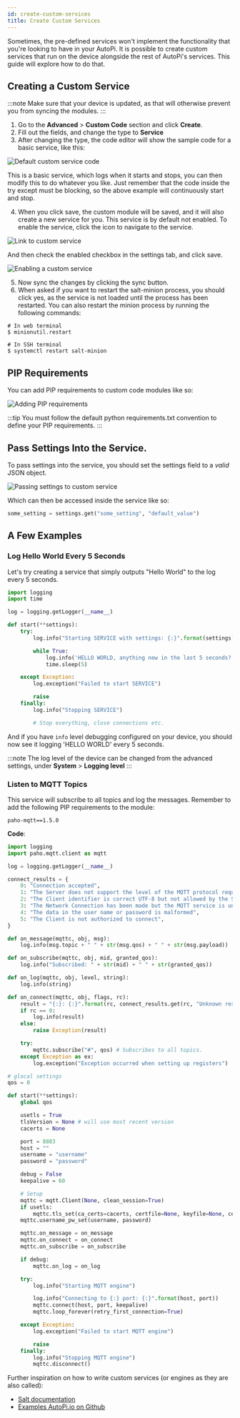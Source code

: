 ```yaml
---
id: create-custom-services
title: Create Custom Services
---
```



Sometimes, the pre-defined services won't implement the functionality that you're looking to have
in your AutoPi. It is possible to create custom services that run on the device alongside the rest
of AutoPi's services. This guide will explore how to do that.

## Creating a Custom Service

:::note
Make sure that your device is updated, as that will otherwise prevent you from syncing the
modules.
:::

1. Go to the **Advanced** > **Custom Code** section and click **Create**.
2. Fill out the fields, and change the type to **Service**
3. After changing the type, the code editor will show the sample code for a basic service,
  like this:

  ![Default custom service code](/img/guides/create_custom_services/default_custom_service_code.png) 

  This is a basic service, which logs when it starts and stops, you can then modify this to do
  whatever you like. Just remember that the code inside the try except must be blocking, so the
  above example will continuously start and stop.

4. When you click save, the custom module will be saved, and it will also create a new service for
  you. This service is by default not enabled. To enable the service, click the icon to navigate
  to the service.

  ![Link to custom service](/img/guides/create_custom_services/link_to_custom_service.png)

  And then check the enabled checkbox in the settings tab, and click save.

  ![Enabling a custom service](/img/guides/create_custom_services/enabling_a_custom_service.png) 

5. Now sync the changes by clicking the sync button.
6. When asked if you want to restart the salt-minion process, you should click yes, as the service
  is not loaded until the process has been restarted. You can also restart the minion process by
  running the following commands:

  ```
  # In web terminal
  $ minionutil.restart

  # In SSH terminal
  $ systemctl restart salt-minion
  ```

## PIP Requirements
You can add PIP requirements to custom code modules like so:

![Adding PIP requirements](/img/guides/create_custom_services/adding_pip_requirements.png) 

:::tip
You must follow the default python requirements.txt convention to define your PIP requirements.
:::

## Pass Settings Into the Service.

To pass settings into the service, you should set the settings field to a *valid* JSON object.

![Passing settings to custom service](/img/guides/create_custom_services/passing_settings_to_custom_service.png) 

Which can then be accessed inside the service like so:

```python
some_setting = settings.get("some_setting", "default_value")
```

## A Few Examples

### Log Hello World Every 5 Seconds

Let's try creating a service that simply outputs "Hello World" to the log every 5 seconds.

```python
import logging
import time

log = logging.getLogger(__name__)

def start(**settings):
    try:
        log.info("Starting SERVICE with settings: {:}".format(settings))

        while True:
            log.info('HELLO WORLD, anything new in the last 5 seconds?')
            time.sleep(5)

    except Exception:
        log.exception("Failed to start SERVICE")

        raise
    finally:
        log.info("Stopping SERVICE")

        # Stop everything, close connections etc.
```

And if you have `info` level debugging configured on your device, you should now see it logging
'HELLO WORLD' every 5 seconds.

:::note
The log level of the device can be changed from the advanced settings, under **System** >
**Logging level**
:::

### Listen to MQTT Topics
This service will subscribe to all topics and log the messages. Remember to add the following PIP
requirements to the module:

```
paho-mqtt==1.5.0
```

**Code**:

```python
import logging
import paho.mqtt.client as mqtt

log = logging.getLogger(__name__)

connect_results = {
    0: "Connection accepted",
    1: "The Server does not support the level of the MQTT protocol requested by the Client",
    2: "The Client identifier is correct UTF-8 but not allowed by the Server",
    3: "The Network Connection has been made but the MQTT service is unavailable",
    4: "The data in the user name or password is malformed",
    5: "The Client is not authorized to connect",
}

def on_message(mqttc, obj, msg):
    log.info(msg.topic + " " + str(msg.qos) + " " + str(msg.payload))

def on_subscribe(mqttc, obj, mid, granted_qos):
    log.info("Subscribed: " + str(mid) + " " + str(granted_qos))

def on_log(mqttc, obj, level, string):
    log.info(string)

def on_connect(mqttc, obj, flags, rc):
    result = "{:}: {:}".format(rc, connect_results.get(rc, "Unknown result code"))    
    if rc == 0:
        log.info(result)
    else:
        raise Exception(result)

    try:
        mqttc.subscribe("#", qos) # Subscribes to all topics.
    except Exception as ex:
        log.exception("Exception occurred when setting up registers")

# glocal settings
qos = 0

def start(**settings):
    global qos

    usetls = True
    tlsVersion = None # will use most recent version
    cacerts = None

    port = 8883
    host = ""
    username = "username"
    password = "password"

    debug = False
    keepalive = 60

    # Setup
    mqttc = mqtt.Client(None, clean_session=True)
    if usetls:
        mqttc.tls_set(ca_certs=cacerts, certfile=None, keyfile=None, cert_reqs=ssl.CERT_REQUIRED, tls_version=tlsVersion)
    mqttc.username_pw_set(username, password)

    mqttc.on_message = on_message
    mqttc.on_connect = on_connect
    mqttc.on_subscribe = on_subscribe

    if debug:
        mqttc.on_log = on_log

    try:
        log.info("Starting MQTT engine")

        log.info("Connecting to {:} port: {:}".format(host, port))
        mqttc.connect(host, port, keepalive)
        mqttc.loop_forever(retry_first_connection=True)

    except Exception:
        log.exception("Failed to start MQTT engine")

        raise
    finally:
        log.info("Stopping MQTT engine")
        mqttc.disconnect()
```

Further inspiration on how to write custom services (or engines as they are also called):
* [Salt documentation](https://docs.saltstack.com/en/2017.7/topics/engines/index.html)
* [Examples AutoPi.io on Github](https://github.com/autopi-io/autopi-core/tree/master/src/salt/base/ext/_engines)

<Discussion
  title="Creating Custom Services"
  url="https://community.autopi.io/t/guide-creating-custom-services/2035"
/>